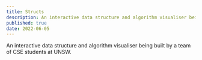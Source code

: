 ```yaml
---
title: Structs
description: An interactive data structure and algorithm visualiser being built by a team of CSE students at UNSW.
published: true
date: 2022-06-05
---
```


An interactive data structure and algorithm visualiser being built by a team of CSE students at UNSW.
